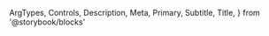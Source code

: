   ArgTypes,
  Controls,
  Description,
  Meta,
  Primary,
  Subtitle,
  Title,
} from '@storybook/blocks'


<Meta of={ProgressStories} />

<Title />

<Subtitle />

<Description />

---

## Props

On top of all the props, attributes and event handler you can set on a
`<div />` element, the component accepts the following props:

<ArgTypes />

## Playground

<Primary />

<Controls />
